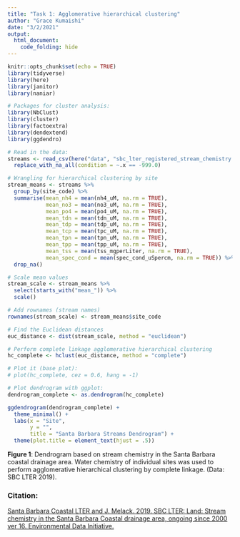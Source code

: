 ```yaml
---
title: "Task 1: Agglomerative hierarchical clustering"
author: "Grace Kumaishi"
date: "3/2/2021"
output: 
  html_document:
    code_folding: hide
---
```


```r
knitr::opts_chunk$set(echo = TRUE)
library(tidyverse)
library(here)
library(janitor)
library(naniar)

# Packages for cluster analysis:
library(NbClust)
library(cluster)
library(factoextra)
library(dendextend)
library(ggdendro)
```

```r
# Read in the data:
streams <- read_csv(here("data", "sbc_lter_registered_stream_chemistry.csv")) %>% 
  replace_with_na_all(condition = ~.x == -999.0)

# Wrangling for hierarchical clustering by site
stream_means <- streams %>% 
  group_by(site_code) %>% 
  summarise(mean_nh4 = mean(nh4_uM, na.rm = TRUE),
            mean_no3 = mean(no3_uM, na.rm = TRUE),
            mean_po4 = mean(po4_uM, na.rm = TRUE),
            mean_tdn = mean(tdn_uM, na.rm = TRUE),
            mean_tdp = mean(tdp_uM, na.rm = TRUE),
            mean_tcp = mean(tpc_uM, na.rm = TRUE),
            mean_tpn = mean(tpn_uM, na.rm = TRUE),
            mean_tpp = mean(tpp_uM, na.rm = TRUE),
            mean_tss = mean(tss_mgperLiter, na.rm = TRUE),
            mean_spec_cond = mean(spec_cond_uSpercm, na.rm = TRUE)) %>% 
  drop_na() 

# Scale mean values
stream_scale <- stream_means %>% 
  select(starts_with("mean_")) %>% 
  scale()

# Add rownames (stream names)
rownames(stream_scale) <- stream_means$site_code

# Find the Euclidean distances
euc_distance <- dist(stream_scale, method = "euclidean")

# Perform complete linkage agglomerative hierarchical clustering
hc_complete <- hclust(euc_distance, method = "complete")

# Plot it (base plot):
# plot(hc_complete, cez = 0.6, hang = -1)
```

```r
# Plot dendrogram with ggplot:
dendrogram_complete <- as.dendrogram(hc_complete)

ggdendrogram(dendrogram_complete) +
  theme_minimal() +
  labs(x = "Site",
       y = "",
       title = "Santa Barbara Streams Dendrogram") +
  theme(plot.title = element_text(hjust = .5)) 
```

**Figure 1**: Dendrogram based on stream chemistry in the Santa Barbara coastal drainage area. Water chemistry of individual sites was used to perform agglomerative hierarchical clustering by complete linkage. (Data: SBC LTER 2019).

### Citation:
[Santa Barbara Coastal LTER and J. Melack. 2019. SBC LTER: Land: Stream chemistry in the Santa Barbara Coastal drainage area, ongoing since 2000 ver 16. Environmental Data Initiative.](https://portal.edirepository.org/nis/mapbrowse?packageid=knb-lter-sbc.6.16)
